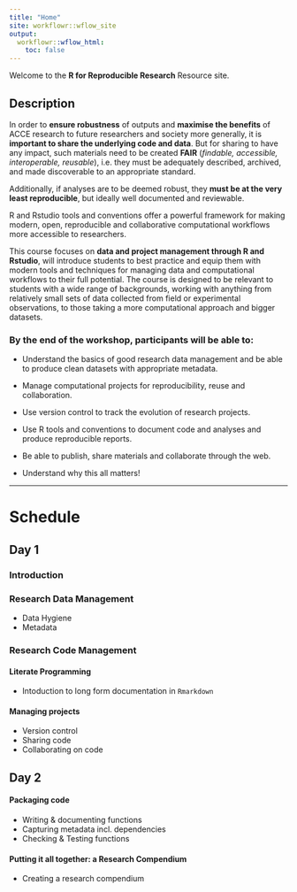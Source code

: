 ```yaml
---
title: "Home"
site: workflowr::wflow_site
output:
  workflowr::wflow_html:
    toc: false
---
```


Welcome to the **R for Reproducible Research** Resource site.

## Description

In order to **ensure robustness** of outputs and **maximise the benefits** of ACCE research to future researchers and society more generally, it is **important to share the underlying code and data**. But for sharing to have any impact, such materials need to be created **FAIR** (_findable, accessible, interoperable, reusable_), i.e. they must be adequately described, archived, and made discoverable to an appropriate standard. 

Additionally, if analyses are to be deemed robust, they **must be at the very least reproducible**, but ideally well documented and reviewable. 

R and Rstudio tools and conventions offer a powerful framework for making modern, open, reproducible and collaborative computational workflows more accessible to researchers. 


This course focuses on **data and project management through R and Rstudio**, will introduce students to best practice and equip them with modern tools and techniques for managing data and computational workflows to their full potential. The course is designed to be relevant to students with a wide range of backgrounds, working with anything from relatively small sets of data collected from field or experimental observations, to those taking a more computational approach and bigger datasets.

### By the end of the workshop, participants will be able to:

- Understand the basics of good research data management and be able to produce clean datasets with appropriate metadata.

- Manage computational projects for reproducibility, reuse and collaboration.

- Use version control to track the evolution of research projects.

- Use R tools and conventions to document code and analyses and produce reproducible reports.

- Be able to publish, share materials and collaborate through the web.

- Understand why this all matters!


***


# Schedule
## Day 1

### Introduction

### Research Data Management 
- Data Hygiene
- Metadata

### Research Code Management

#### Literate Programming 
- Intoduction to long form documentation in `Rmarkdown`

#### Managing projects 
- Version control
- Sharing code
- Collaborating on code

## Day 2

#### Packaging code
- Writing & documenting functions
- Capturing metadata incl. dependencies
- Checking & Testing functions

#### Putting it all together: a Research Compendium

- Creating a research compendium


